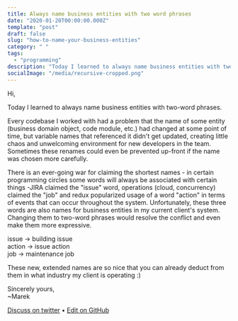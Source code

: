 ```yaml
---
title: Always name business entities with two word phrases
date: "2020-01-20T00:00:00.000Z"
template: "post"
draft: false
slug: "how-to-name-your-business-entities"
category: " "
tags:
  - "programming"
description: "Today I learned to always name business entities with two-word phrases."
socialImage: "/media/recursive-cropped.png"
---
```


Hi,

Today I learned to always name business entities with two-word phrases.

Every codebase I worked with had a problem that the name of some entity (business domain object, code module, etc.) had changed at some point of time, but variable names that referenced it didn't get updated, creating little chaos and unwelcoming environment for new developers in the team. Sometimes these renames could even be prevented up-front if the name was chosen more carefully.

There is an ever-going war for claiming the shortest names - in certain programming circles some words will always be associated with certain things -JIRA claimed the "issue" word, operations (cloud, concurrency) claimed the "job" and redux popularized usage of a word "action" in terms of events that can occur throughout the system. Unfortunately, these three words are also names for business entities in my current client's system. Changing them to two-word phrases would resolve the conflict and even make them more expressive.

issue -> building issue  
action -> issue action  
 job -> maintenance job

These new, extended names are so nice that you can already deduct from them in what industry my client is operating :)

Sincerely yours,<br />
~Marek

[Discuss on twitter](https://twitter.com/marek_us/status/1219173667818688512) • [Edit on GitHub](https://github.com/mcalus3/create-react-blog/blob/master/src/routes/posts/2020-01-20-how-to-name-your-business-entities/document-English.mdx)
